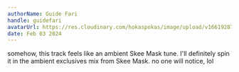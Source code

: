 ```yaml
---
authorName: Guide Fari
handle: guidefari
avatarUrl: https://res.cloudinary.com/hokaspokas/image/upload/v1661928720/bar_shpohc.png
date: Feb 03 2024
---
```


<Track
  url={'https://open.spotify.com/track/2yYeWdvdHw5Z59bHDGOoDg?si=ff97454eba554631'}
/>

somehow, this track feels like an ambient Skee Mask tune.
I'll definitely spin it in the ambient exclusives mix from Skee Mask.
no one will notice, lol